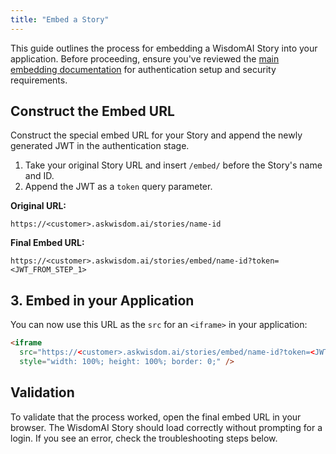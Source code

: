 ```yaml
---
title: "Embed a Story"
---
```


This guide outlines the process for embedding a WisdomAI Story into your application. Before proceeding, ensure you've reviewed the [main embedding documentation](/integrations/embedding/embedding) for authentication setup and security requirements.

## Construct the Embed URL

Construct the special embed URL for your Story and append the newly generated JWT in the authentication stage.

1. Take your original Story URL and insert `/embed/` before the Story's name and ID.
2. Append the JWT as a `token` query parameter.

**Original URL:**

`https://<customer>.askwisdom.ai/stories/name-id`

**Final Embed URL:**

`https://<customer>.askwisdom.ai/stories/embed/name-id?token=<JWT_FROM_STEP_1>`

## 3. Embed in your Application

You can now use this URL as the `src` for an `<iframe>` in your application:

```html
<iframe
  src="https://<customer>.askwisdom.ai/stories/embed/name-id?token=<JWT_TOKEN>"
  style="width: 100%; height: 100%; border: 0;" />
```

## Validation

To validate that the process worked, open the final embed URL in your browser. The WisdomAI Story should load correctly without prompting for a login. If you see an error, check the troubleshooting steps below.
